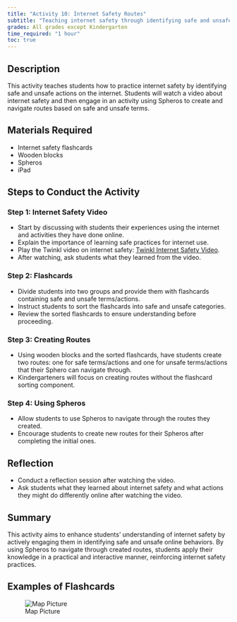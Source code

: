 ```yaml
---
title: "Activity 10: Internet Safety Routes"
subtitle: "Teaching internet safety through identifying safe and unsafe actions online using Spheros."
grades: All grades except Kindergarten
time_required: "1 hour"
toc: true
---
```


## Description

This activity teaches students how to practice internet safety by identifying safe and unsafe actions on the internet. Students will watch a video about internet safety and then engage in an activity using Spheros to create and navigate routes based on safe and unsafe terms.

## Materials Required

- Internet safety flashcards
- Wooden blocks
- Spheros
- iPad

## Steps to Conduct the Activity

### Step 1: Internet Safety Video

- Start by discussing with students their experiences using the internet and activities they have done online.
- Explain the importance of learning safe practices for internet use.
- Play the Twinkl video on internet safety: [Twinkl Internet Safety Video](https://www.youtube.com/watch?v=JTl211YlFzc).
- After watching, ask students what they learned from the video.

### Step 2: Flashcards

- Divide students into two groups and provide them with flashcards containing safe and unsafe terms/actions.
- Instruct students to sort the flashcards into safe and unsafe categories.
- Review the sorted flashcards to ensure understanding before proceeding.

### Step 3: Creating Routes

- Using wooden blocks and the sorted flashcards, have students create two routes: one for safe terms/actions and one for unsafe terms/actions that their Sphero can navigate through.
- Kindergarteners will focus on creating routes without the flashcard sorting component.

### Step 4: Using Spheros

- Allow students to use Spheros to navigate through the routes they created.
- Encourage students to create new routes for their Spheros after completing the initial ones.

## Reflection

- Conduct a reflection session after watching the video.
- Ask students what they learned about internet safety and what actions they might do differently online after watching the video.

## Summary

This activity aims to enhance students' understanding of internet safety by actively engaging them in identifying safe and unsafe online behaviors. By using Spheros to navigate through created routes, students apply their knowledge in a practical and interactive manner, reinforcing internet safety practices.

## Examples of Flashcards 

![Map Picture](/images/10activty.jpg)